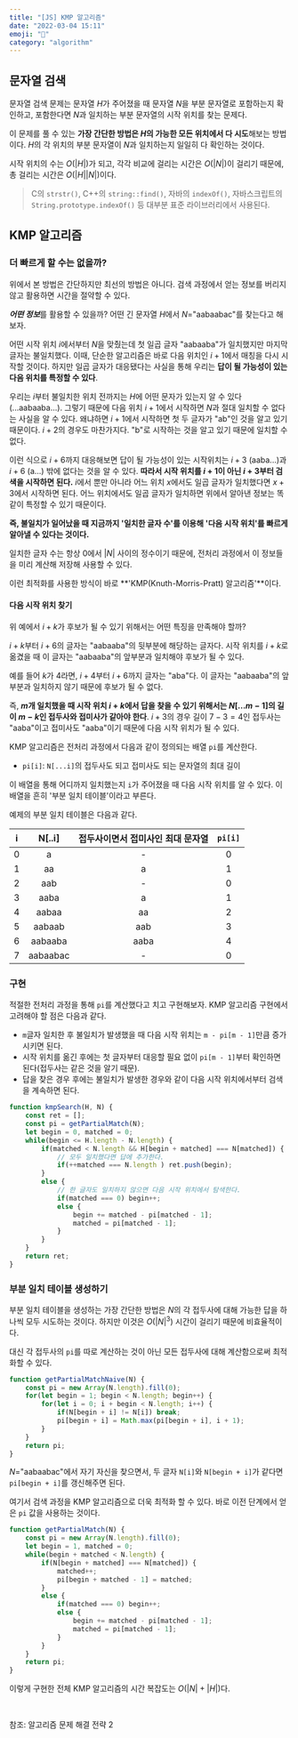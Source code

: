 ```yaml
---
title: "[JS] KMP 알고리즘" 
date: "2022-03-04 15:11"
emoji: "🍓"
category: "algorithm"
---
```

## 문자열 검색
문자열 검색 문제는 문자열 $H$가 주어졌을 때 문자열 $N$을 부분 문자열로 포함하는지 확인하고, 포함한다면 $N$과 일치하는 부분 문자열의 시작 위치를 찾는 문제다.

이 문제를 풀 수 있는 **가장 간단한 방법은 $H$의 가능한 모든 위치에서 다 시도**해보는 방법이다.
$H$의 각 위치의 부분 문자열이 $N$과 일치하는지 일일히 다 확인하는 것이다.

시작 위치의 수는 $O(|H|)$가 되고, 각각 비교에 걸리는 시간은 $O(|N|)$이 걸리기 때문에, 총 걸리는 시간은 $O(|H||N|)$이다.

> C의 `strstr()`, C++의 `string::find()`, 자바의 `indexOf()`, 자바스크립트의 `String.prototype.indexOf()` 등 대부분 표준 라이브러리에서 사용된다.

## KMP 알고리즘
### 더 빠르게 할 수는 없을까?
위에서 본 방법은 간단하지만 최선의 방법은 아니다. 검색 과정에서 얻는 정보를 버리지 않고 활용하면 시간을 절약할 수 있다.

***어떤 정보***를 활용할 수 있을까? 어떤 긴 문자열 $H$에서 $N$="aabaabac"를 찾는다고 해보자.

어떤 시작 위치 $i$에서부터 $N$을 맞췄는데 첫 일곱 글자 "aabaaba"가 일치했지만 마지막 글자는 불일치했다.
이때, 단순한 알고리즘은 바로 다음 위치인 $i+1$에서 매칭을 다시 시작할 것이다.
하지만 일곱 글자가 대응됐다는 사실을 통해 우리는 **답이 될 가능성이 있는 다음 위치를 특정할 수 있다**.

우리는 $i$부터 불일치한 위치 전까지는 $H$에 어떤 문자가 있는지 알 수 있다(...aabaaba...).
그렇기 때문에 다음 위치 $i+1$에서 시작하면 $N$과 절대 일치할 수 없다는 사실을 알 수 있다.
왜냐하면 $i+1$에서 시작하면 첫 두 글자가 "ab"인 것을 알고 있기 때문이다.
$i+2$의 경우도 마찬가지다. "b"로 시작하는 것을 알고 있기 때문에 일치할 수 없다.

이런 식으로 $i+6$까지 대응해보면 답이 될 가능성이 있는 시작위치는 $i+3$ (aaba...)과 $i+6$ (a...) 밖에 없다는 것을 알 수 있다.
**따라서 시작 위치를 $i+1$이 아닌 $i+3$부터 검색을 시작하면 된다.**
$i$에서 뿐만 아니라 어느 위치 $x$에서도 일곱 글자가 일치했다면 $x+3$에서 시작하면 된다.
어느 위치에서도 일곱 글자가 일치하면 위에서 알아낸 정보는 똑같이 특정할 수 있기 때문이다.

**즉, 불일치가 일어났을 때 지금까지 '일치한 글자 수'를 이용해 '다음 시작 위치'를 빠르게 알아낼 수 있다는 것이다.**

일치한 글자 수는 항상 0에서 $|N|$ 사이의 정수이기 때문에, 전처리 과정에서 이 정보들을 미리 계산해 저장해 사용할 수 있다.

이런 최적화를 사용한 방식이 바로 **'KMP(Knuth-Morris-Pratt) 알고리즘'**이다.

#### 다음 시작 위치 찾기
위 예에서 $i+k$가 후보가 될 수 있기 위해서는 어떤 특징을 만족해야 할까?

$i+k$부터 $i+6$의 글자는 "aabaaba"의 뒷부분에 해당하는 글자다.
시작 위치를 $i+k$로 옮겼을 때 이 글자는 "aabaaba"의 앞부분과 일치해야 후보가 될 수 있다.

예를 들어 $k$가 4라면, $i+4$부터 $i+6$까지 글자는 "aba"다. 이 글자는 "aabaaba"의 앞부분과 일치하지 않기 때문에 후보가 될 수 없다.

즉, **$m$개 일치했을 때 시작 위치 $i+k$에서 답을 찾을 수 있기 위해서는 $N[...m-1]$의 길이 $m-k$인 접두사와 접미사가 같아야 한다**.
$i+3$의 경우 길이 $7-3=4$인 접두사는 "aaba"이고 접미사도 "aaba"이기 때문에 다음 시작 위치가 될 수 있다.

KMP 알고리즘은 전처리 과정에서 다음과 같이 정의되는 배열 `pi`를 계산한다.

- `pi[i]`: `N[...i]`의 접두사도 되고 접미사도 되는 문자열의 최대 길이

이 배열을 통해 어디까지 일치했는지 `i`가 주어졌을 때 다음 시작 위치를 알 수 있다. 이 배열을 흔히 '부분 일치 테이블'이라고 부른다.

예제의 부분 일치 테이블은 다음과 같다.

| i | N[..i] | 접두사이면서 접미사인 최대 문자열 | `pi[i]` |
| ---|:---:|:---:|:---:|
|0|a|-|0|
|1|aa|a|1|
|2|aab|-|0|
|3|aaba|a|1|
|4|aabaa|aa|2|
|5|aabaab|aab|3|
|6|aabaaba|aaba|4|
|7|aabaabac|-|0|


### 구현
적절한 전처리 과정을 통해 `pi`를 계산했다고 치고 구현해보자. KMP 알고리즘 구현에서 고려해야 할 점은 다음과 같다.
- `m`글자 일치한 후 불일치가 발생했을 때 다음 시작 위치는 `m - pi[m - 1]`만큼 증가시키면 된다.
- 시작 위치를 옮긴 후에는 첫 글자부터 대응할 필요 없이 `pi[m - 1]`부터 확인하면 된다(접두사는 같은 것을 알기 때문).
- 답을 찾은 경우 후에는 불일치가 발생한 경우와 같이 다음 시작 위치에서부터 검색을 계속하면 된다.
```js
function kmpSearch(H, N) {
    const ret = [];
    const pi = getPartialMatch(N);
    let begin = 0, matched = 0;
    while(begin <= H.length - N.length) {
        if(matched < N.length && H[begin + matched] === N[matched]) {
            // 모두 일치했다면 답에 추가한다.
            if(++matched === N.length ) ret.push(begin);
        }
        else {
            // 한 글자도 일치하지 않으면 다음 시작 위치에서 탐색한다.
            if(matched === 0) begin++;
            else {
                begin += matched - pi[matched - 1];
                matched = pi[matched - 1];
            }
        }
    }
    return ret;
}
```

### 부분 일치 테이블 생성하기
부분 일치 테이블을 생성하는 가장 간단한 방법은 $N$의 각 접두사에 대해 가능한 답을 하나씩 모두 시도하는 것이다.
하지만 이것은 $O(|N|^3)$ 시간이 걸리기 때문에 비효율적이다.

대신 각 접두사의 `pi`를 따로 계산하는 것이 아닌 모든 접두사에 대해 계산함으로써 최적화할 수 있다.
```js
function getPartialMatchNaive(N) {
    const pi = new Array(N.length).fill(0);
    for(let begin = 1; begin < N.length; begin++) {
        for(let i = 0; i + begin < N.length; i++) {
            if(N[begin + i] != N[i]) break;
            pi[begin + i] = Math.max(pi[begin + i], i + 1);
        }
    }
    return pi;
}
```
$N$="aabaabac"에서 자기 자신을 찾으면서, 두 글자 `N[i]`와 `N[begin + i]`가 같다면 `pi[begin + i]`를 갱신해주면 된다.

여기서 검색 과정을 KMP 알고리즘으로 더욱 최적화 할 수 있다. 바로 이전 단계에서 얻은 `pi` 값을 사용하는 것이다.
```js
function getPartialMatch(N) {
    const pi = new Array(N.length).fill(0);
    let begin = 1, matched = 0;
    while(begin + matched < N.length) {
        if(N[begin + matched] === N[matched]) {
            matched++;
            pi[begin + matched - 1] = matched;
        }
        else {
            if(matched === 0) begin++;
            else {
                begin += matched - pi[matched - 1];
                matched = pi[matched - 1];
            }
        }
    }
    return pi;
}
```

이렇게 구현한 전체 KMP 알고리즘의 시간 복잡도는 $O(|N| + |H|)$다.

<br/>

참조: 알고리즘 문제 해결 전략 2
